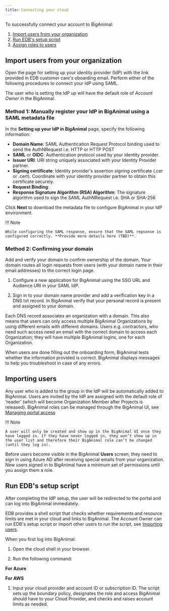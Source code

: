 ```yaml
---
title: Connecting your cloud
---
```


To successfully connect your account to BigAnimal:

1. [Import users from your organization]()
1. [Run EDB's setup script]()
1. [Assign roles to users]()

## Import users from your organization

Open the page for setting up your identity provider (IdP) with the link provided in EDB customer care's oboarding email. Perform either of the following procedures to connect your IdP using SAML.

The user who is setting the IdP up will have the default role of *Account Owner* in the BigAnimal. 

### Method 1: Manually register your IdP in BigAnimal using a SAML metadata file

In the **Setting up your IdP in BigAnimal** page, specify the following information:

- **Domain Name**: SAML Authentication Request Protocol binding used to send the AuthNRequest i.e. HTTP or HTTP POST
- **SAML** or **OIDC**: Authentication protocol used by your identity provider.
- **Issuer URI**: URI string uniquely associated with your Identity Provider partner.
- **Signing certificate**: Identity provider's assertion signing certificate (.cer or .cert). Coordinate with your identity provider partner to obtain this certificate securely.
- **Request Binding**:
- **Response Signature Algorithm (RSA) Algorithm**: The signature algorithm used to sign the SAML AuthNRequest i.e. SHA or SHA-256

Click **Next** to download the metadata file to configure BigAnimal in your IdP environment. 

!!! Note

    While configuring the SAML response, ensure that the SAML repsonse is configured correctly. **Provide more details here (TBD)**.


### Method 2: Confirming your domain 

Add and verify your domain to confirm ownership of the domain. Your domain routes all login requests from users (with your domain name in their email addresses) to the correct login page. 

1. Configure a new application for BigAnimal using the SSO URL and Audience URI in your SAML IdP. 

1. Sign in to your domain name provider and add a verification key in a DNS txt record. In BigAnimal verify that your personal record is present and assigned to your domain. 

Each DNS record associates an organization with a domain. This also means that users can only access multiple BigAnimal Organizations by using different emails with different domains. Users e.g. contractors, who need such access need an email with the correct domain to access each Organization; they will have multiple BigAnimal logins, one for each Organization.  

When users are done filling out the onboarding form, BigAnimal tests whether the information provided is correct. BigAnimal displays messages to help you troubleshoot in case of any errors. 

## Importing users

Any user who is added to the group in the IdP will be automatically added to BigAnimal. Users are invited by the IdP are assigned with the default role of ‘reader’ (which will become Organization Member after Projects is released). BigAnimal roles can be managed through the BigAnimal UI, see [Managing portal access](..administering_cluster/01_portal_access/) 

!!! Note
    
    A user will only be created and show up in the BigAnimal UI once they have logged in. If they have never logged in, they won’t show up in the user list and therefore their BigAnimal role can’t be changed (until they log in).

Before users become visible in the BigAnimal **Users** screen, they need to sign in using Azure AD after receiving special emails from your organization. New users signed in to BigAnimal have a minimum set of permissions until you assign them a role.


## Run EDB's setup script

After completing the IdP setup, the user will be redirected to the portal and can log into BigAnimal immediately. 

EDB provides a shell script that checks whether requirements and resource limits are met in your cloud and links to BigAnimal. The Account Owner can run EDB's setup script or import other users to run the script, see [Importing users](#importing-users).

When you first log into BigAnimal:

1. Open the cloud shell in your browser.

1. Run the following command:

 **For Azure**

 **For AWS**

1. Input your cloud provider and account ID or subscription ID. The script sets up the boundary policy, designates the role and access BigAnimal should have to your Cloud Provider, and checks and raises account limits as needed.


